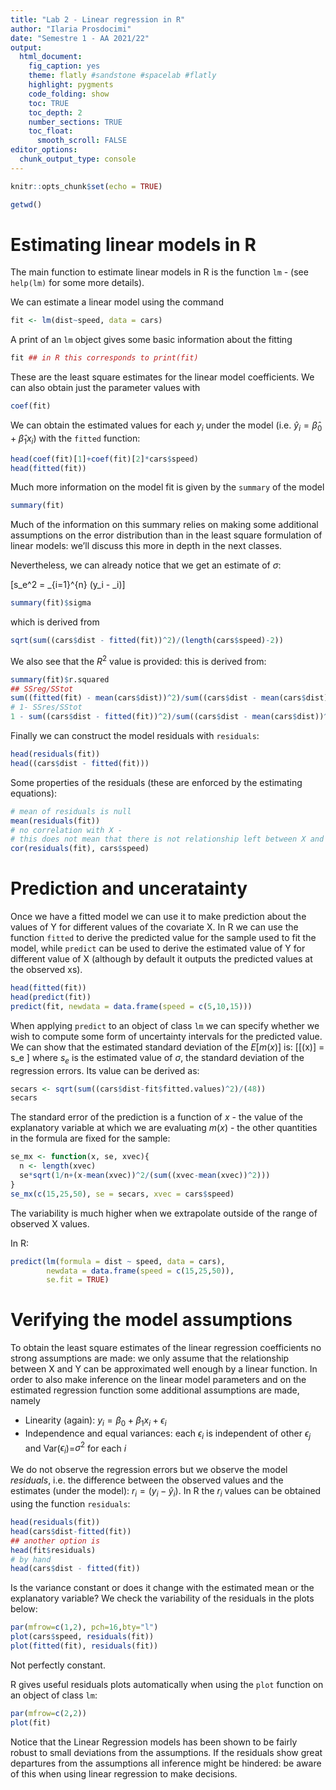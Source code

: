 ```yaml
---
title: "Lab 2 - Linear regression in R"
author: "Ilaria Prosdocimi"
date: "Semestre 1 - AA 2021/22"
output:
  html_document:
    fig_caption: yes
    theme: flatly #sandstone #spacelab #flatly
    highlight: pygments
    code_folding: show
    toc: TRUE
    toc_depth: 2
    number_sections: TRUE
    toc_float:
      smooth_scroll: FALSE
editor_options: 
  chunk_output_type: console
---
```



```r
knitr::opts_chunk$set(echo = TRUE)
```

```r
getwd()
```

# Estimating linear models in R 

The main function to estimate linear models in R is the function `lm` - (see `help(lm)` for some more details). 

We can estimate a linear model using the command

```r
fit <- lm(dist~speed, data = cars)
```

A print of an `lm` object gives some basic information about the fitting

```r
fit ## in R this corresponds to print(fit)
```

These are the least square estimates for the linear model coefficients. We can also obtain just the parameter values with

```r
coef(fit)
```

We can obtain the estimated values for each $y_i$ under the model (i.e. $\hat{y}_i = \hat{\beta}_0 + \hat{\beta}_1 x_i$) with the `fitted` function: 

```r
head(coef(fit)[1]+coef(fit)[2]*cars$speed)
head(fitted(fit))
```

Much more information on the model fit is given by the `summary` of the model 

```r
summary(fit)
```

Much of the information on this summary relies on making some additional assumptions on the error distribution than in the least square formulation of linear models: we'll discuss this more in depth in the next classes. 


Nevertheless, we can already notice that we get an estimate of $\sigma$: 

\[s_e^2 = \frac{1}{n}\sum_{i=1}^{n} (y_i - \hat{y}_i)\]

```r
summary(fit)$sigma
```

which is derived from 

```r
sqrt(sum((cars$dist - fitted(fit))^2)/(length(cars$speed)-2))
```

We also see that the $R^2$ value is provided: this is derived from: 

```r
summary(fit)$r.squared
## SSreg/SStot
sum((fitted(fit) - mean(cars$dist))^2)/sum((cars$dist - mean(cars$dist))^2)
# 1- SSres/SStot 
1 - sum((cars$dist - fitted(fit))^2)/sum((cars$dist - mean(cars$dist))^2)
```

Finally we can construct the model residuals with `residuals`: 

```r
head(residuals(fit))
head((cars$dist - fitted(fit)))
```

Some properties of the residuals (these are enforced by the estimating equations): 

```r
# mean of residuals is null 
mean(residuals(fit))
# no correlation with X - 
# this does not mean that there is not relationship left between X and the residuals 
cor(residuals(fit), cars$speed)
```



# Prediction and unceratainty 

Once we have a fitted model we can use it to make prediction about the values of Y for different values of the covariate X. In R we can use the function `fitted` to derive the predicted value for the sample used to fit the model, while `predict` can be used to derive the estimated value of Y for different value of X (although by default it outputs the predicted values at the observed xs). 

```r
head(fitted(fit))
head(predict(fit))
predict(fit, newdata = data.frame(speed = c(5,10,15)))
```

When applying `predict` to an object of class `lm` we can specify whether we wish to compute some form of uncertainty intervals for the predicted value. We can show that the estimated standard deviation of the $E[m(x)]$ is: 
\[\hat{SE}[\hat{m}(x)] = s_e\sqrt{\frac{1}{n}+\frac{(x-\bar{x})^2}{\sum_{i = 1}^n(x_i-\overline{x})^2}} \]
where $s_e$ is the estimated value of $\sigma$, the standard deviation of the regression errors. 
Its value can be derived as: 

```r
secars <- sqrt(sum((cars$dist-fit$fitted.values)^2)/(48))
secars
```

The standard error of the prediction is a function of $x$ - the value of the explanatory variable at which we are evaluating $m(x)$ - the other quantities in the formula are fixed for the sample: 
```r
se_mx <- function(x, se, xvec){
  n <- length(xvec)
  se*sqrt(1/n+(x-mean(xvec))^2/(sum((xvec-mean(xvec))^2)))
}
se_mx(c(15,25,50), se = secars, xvec = cars$speed)
```

The variability is much higher when we extrapolate outside of the range of observed X values. 

In R: 
```r
predict(lm(formula = dist ~ speed, data = cars), 
        newdata = data.frame(speed = c(15,25,50)),
        se.fit = TRUE)
```

# Verifying the model assumptions

To obtain the least square estimates of the linear regression coefficients no strong assumptions are made: we only assume that the relationship between X and Y can be approximated well enough by a linear function. In order to also make inference on the linear model parameters and on the estimated regression function some additional assumptions are made, namely

* Linearity (again): $y_i = \beta_0 + \beta_1 x_i + \epsilon_i$
* Independence and equal variances: each $\epsilon_i$ is independent of other $\epsilon_j$ and Var($\epsilon_i$)=$\sigma^2$ for each $i$

We do not observe the regression errors but we observe the model *residuals*, i.e. the difference between the observed values and the estimates (under the model): $r_i = (y_i-\hat{y}_i)$. In R the $r_i$ values can be obtained using the function `residuals`: 

```r
head(residuals(fit))
head(cars$dist-fitted(fit))
## another option is 
head(fit$residuals)
# by hand
head(cars$dist - fitted(fit))
```

Is the variance constant or does it change with the estimated mean or the explanatory variable? We check the variability of the residuals in the plots below: 

```r
par(mfrow=c(1,2), pch=16,bty="l")
plot(cars$speed, residuals(fit))
plot(fitted(fit), residuals(fit))
```

Not perfectly constant. 

R gives useful residuals plots automatically when using the `plot` function on an object of class `lm`: 

```r
par(mfrow=c(2,2))
plot(fit)
```

Notice that the Linear Regression models has been shown to be fairly robust to small deviations from the assumptions. If the residuals show great departures from the assumptions all inference might be hindered: be aware of this when using linear regression to make decisions. 
